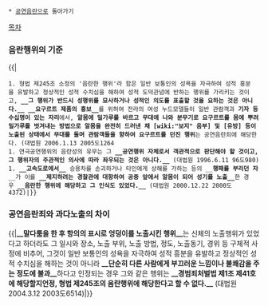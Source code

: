  * [[공연음란]]으로 돌아가기

[[목차]]

=== 음란행위의 기준 ===
{{|
 1. 형법 제245조 소정의 '음란한 행위'라 함은 일반 보통인의 성욕을 자극하여 성적 흥분을 유발하고 정상적인 성적 수치심을 해하여 성적 도덕관념에 반하는 행위를 가리키는 것이고, '''__그 행위가 반드시 성행위를 묘사하거나 성적인 의도를 표출할 것을 요하는 것은 아니다.__''' '''__요구르트 제품의 홍보__'''를 위허여 전라의 여성 누드모델들이 일반 관람객과 '''기자 등 수십명이 있는 자리'''에서, '''알몸에 밀가루를 바르고 무대에 나와 분무기로 요구르트를 몸에 뿌려 밀가루를 벗겨내는 방법으로 알몸을 완전히 드러낸 채 [wiki:"보지" 음부] 및 [유방] 등이 노출된 상태에서 무대를 돌며 관람객들을 향하여 요구르트를 던진 행위'''는 공연음란죄에 해당한다. (대법원 2006.1.13 2005도1264
 1. 연극공연행위의 음란성의 유무는 그 '''__공연행위 자체로서 객관적으로 판단해야 할 것이고, 그 행위자의 주관적인 의사에 따라 좌우되는 것은 아니다.__''' (대법원 1996.6.11 96도980)
 1. '''__고속도로에서__''' 승용차를 손괴하거나 타인에게 상해를 가하는 등의 __'''행패를 부리던 자'''__가 이를 '''__제지하려는 경찰관에 대항하여 공중 앞에서 알몸이 되어 성기를 노출__'''한 경우 '''__음란한 행위에 해당하고 그 인식도 있었다.__''' (대법원 2000.12.22 2000도4372)|}}

=== 공연음란죄와 과다노출의 차이 ===
{{|'''__말다툼을 한 후 항의의 표시로 엉덩이를 노출시킨 행위__'''는 신체의 노출행위가 있었다고 하더라도 그 일시와 장소, 노출 부위, 노출 방법, 정도, 노출동기, 경위 등 구체적 사정에 비추어, 그것이 일반 보통인의 성욕을 자극하여 성적 흥분을 유발하고 정상적인 성적 수치심을 해하는 것이 아니라 '''__단순히 다른 사람에게 부끄러운 느낌이나 불쾌감을 주는 정도에 불과__'''하다고 인정되는 경우 그와 같은 행위는 '''__경범죄처벌법 제1조 제41호에 해당할지언정, 형법 제245조의 음란행위에 해당한다고 할 수 없다.__''' (대법원 2004.3.12 2003도6514)|}}
